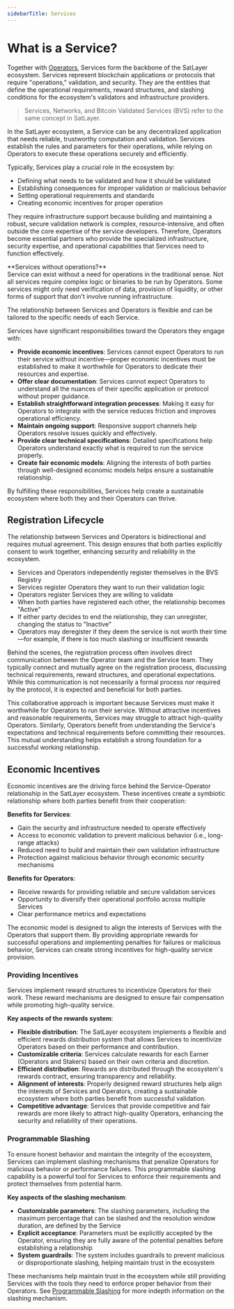 ```yaml
---
sidebarTitle: Services
---
```



# What is a Service?

Together with [Operators](/getting-started/operators), Services form the backbone of the SatLayer ecosystem.
Services represent blockchain applications or protocols that require "operations," validation, and security.
They are the entities that define the operational requirements, reward structures, and slashing conditions
for the ecosystem's validators and infrastructure providers.

> Services, Networks, and Bitcoin Validated Services (BVS) refer to the same concept in SatLayer.

In the SatLayer ecosystem, a Service can be any decentralized application that needs reliable,
trustworthy computation and validation. Services establish the rules and parameters for their operations,
while relying on Operators to execute these operations securely and efficiently.

Typically, Services play a crucial role in the ecosystem by:
- Defining what needs to be validated and how it should be validated
- Establishing consequences for improper validation or malicious behavior
- Setting operational requirements and standards
- Creating economic incentives for proper operation

They require infrastructure support because building and maintaining a robust, secure validation network
is complex, resource-intensive, and often outside the core expertise of the service developers.
Therefore, Operators become essential partners who provide the specialized infrastructure,
security expertise, and operational capabilities that Services need to function effectively.

<Callout type="info">
  **Services without operations?**<br/>
  Service can exist without a need for operations in the traditional sense.
  Not all services require complex logic or binaries to be run by Operators.
  Some services might only need verification of data, provision of liquidity,
  or other forms of support that don't involve running infrastructure.

  The relationship between Services and Operators is flexible and can be tailored to the specific needs of each Service.
</Callout>

Services have significant responsibilities toward the Operators they engage with:

- **Provide economic incentives**: Services cannot expect Operators to run their service without incentive—proper
economic incentives must be established to make it worthwhile for Operators to dedicate their resources and expertise.
- **Offer clear documentation**: Services cannot expect Operators to understand all the nuances of their
specific application or protocol without proper guidance.
- **Establish straightforward integration processes**: Making it easy for Operators to integrate with the service
reduces friction and improves operational efficiency.
- **Maintain ongoing support**: Responsive support channels help Operators resolve issues quickly and effectively.
- **Provide clear technical specifications**: Detailed specifications help Operators understand exactly what
is required to run the service properly.
- **Create fair economic models**: Aligning the interests of both parties through well-designed economic models
helps ensure a sustainable relationship.

By fulfilling these responsibilities, Services help create a sustainable ecosystem
where both they and their Operators can thrive.

## Registration Lifecycle

The relationship between Services and Operators is bidirectional and requires mutual agreement.
This design ensures that both parties explicitly consent to work together,
enhancing security and reliability in the ecosystem.

- Services and Operators independently register themselves in the BVS Registry
- Services register Operators they want to run their validation logic
- Operators register Services they are willing to validate
- When both parties have registered each other, the relationship becomes "Active"
- If either party decides to end the relationship, they can unregister, changing the status to "Inactive"
- Operators may deregister if they deem the service is not worth their time—for example,
if there is too much slashing or insufficient rewards

Behind the scenes,
the registration process often involves direct communication between the Operator team and the Service team.
They typically connect and mutually agree on the registration process,
discussing technical requirements, reward structures, and operational expectations.
While this communication is not necessarily a formal process nor required by the protocol,
it is expected and beneficial for both parties.

This collaborative approach is important because Services must make it worthwhile for Operators to run their service.
Without attractive incentives and reasonable requirements, Services may struggle to attract high-quality Operators.
Similarly,
Operators benefit
from understanding the Service's expectations and technical requirements before committing their resources.
This mutual understanding helps establish a strong foundation for a successful working relationship.

## Economic Incentives

Economic incentives are the driving force behind the Service-Operator relationship in the SatLayer ecosystem.
These incentives create a symbiotic relationship where both parties benefit from their cooperation:

**Benefits for Services**:
- Gain the security and infrastructure needed to operate effectively
- Access to economic validation to prevent malicious behavior (i.e., long-range attacks)
- Reduced need to build and maintain their own validation infrastructure
- Protection against malicious behavior through economic security mechanisms

**Benefits for Operators**:
- Receive rewards for providing reliable and secure validation services
- Opportunity to diversify their operational portfolio across multiple Services
- Clear performance metrics and expectations

The economic model is designed to align the interests of Services with the Operators that support them.
By providing appropriate rewards for successful operations and implementing penalties for failures or malicious behavior,
Services can create strong incentives for high-quality service provision.

### Providing Incentives

Services implement reward structures to incentivize Operators for their work.
These reward mechanisms are designed to ensure fair compensation while promoting high-quality service.

**Key aspects of the rewards system**:

- **Flexible distribution**: The SatLayer ecosystem implements a flexible and efficient rewards distribution system
that allows Services to incentivize Operators based on their performance and contribution.
- **Customizable criteria**: Services calculate rewards for each Earner (Operators and Stakers) based on
their own criteria and discretion.
- **Efficient distribution**: Rewards are distributed through the ecosystem's rewards contract,
ensuring transparency and reliability.
- **Alignment of interests**: Properly designed reward structures help align the interests of Services and Operators,
creating a sustainable ecosystem where both parties benefit from successful validation.
- **Competitive advantage**: Services that provide competitive and fair rewards are more likely to attract
high-quality Operators, enhancing the security and reliability of their operations.

### Programmable Slashing

To ensure honest behavior and maintain the integrity of the ecosystem,
Services can implement slashing mechanisms that penalize Operators for malicious behavior or performance failures.
This programmable slashing capability is a powerful tool for Services to enforce their requirements
and protect themselves from potential harm.

**Key aspects of the slashing mechanism**:

- **Customizable parameters**: The slashing parameters, including the maximum percentage that can be slashed
and the resolution window duration, are defined by the Service
- **Explicit acceptance**: Parameters must be explicitly accepted by the Operator, ensuring they are
fully aware of the potential penalties before establishing a relationship
- **System guardrails**: The system includes guardrails to prevent malicious or disproportionate slashing,
helping maintain trust in the ecosystem

These mechanisms help maintain trust in the ecosystem while still providing Services
with the tools they need to enforce proper behavior from their Operators.
See [Programmable Slashing](/getting-started/slashing) for more indepth information on the slashing mechanism.
